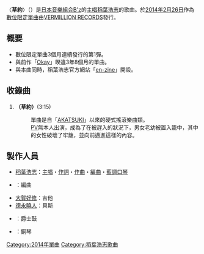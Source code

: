{{Pathnav|稻葉浩志|frame=1}}
{{Infobox song
| name       = 草約<br />（{{lang|ja|念書}}）
| type       = single
| artist     = [[稻葉浩志|稻葉浩志]]
| cover      = Nensho.png
| from_album = [[Singing_Bird|Singing Bird]]
| released   = [[2014年|2014年]][[2月26日|2月26日]]
| format     = [[數位音樂下載|數位下載]]
<!-- 未知參數 | track_no   = 12 -->
| recorded   = [[2014年|2014年]]
| genre      = [[J-POP|J-POP]]<br />[[硬式搖滾|硬式搖滾]]
| length     = 3分15秒
| lyricist   = 稻葉浩志
| composer   = 稻葉浩志
| label      = [[VERMILLION_RECORDS|VERMILLION RECORDS]]
| producer   = 稻葉浩志
| chart_position = 
| tracks     = 
| misc       = {{Extra chronology
  | artist     = [[稻葉浩志|稻葉浩志]]
  | type       = single
  | prev_title = 
  | prev_year  = 
  | title      = 念書
  | year       = 2014
  | next_title = [[泣きながら|泣きながら]]
  | next_year  = 2014
  }}{{Extra track listing
  | Album      = Singing Bird
  | Type       = studio
  | prev_track = ルート53
  | prev_no    = 11
  | this_track = '''念書'''
  | track_no   = 12
  | next_track = 
  | next_no    = 
  }}{{External music video|{{YouTube|3HhPBBuweZE|「念書」}}}}
}}
〈'''草約'''〉（{{jpn|j='''念書'''|hg=ねんしょ|rm=Nensho}}）是[[日本|日本]][[音樂組合|音樂組合]][[B'z|B'z]]的[[主唱|主唱]][[稻葉浩志|稻葉浩志]]的歌曲。於[[2014年|2014年]][[2月26日|2月26日]]作為[[數位音樂下載|數位限定]][[單曲|單曲]]由[[VERMILLION_RECORDS|VERMILLION RECORDS]]發行。

== 概要 ==
* 數位限定單曲3個月連續發行的第1彈。
* 與前作「[[Okay_(稻葉浩志單曲)|Okay]]」睽違3年8個月的單曲。
* 與本曲同時，稻葉浩志官方網站「[http://en-zine.jp/ en-zine]」開設。

== 收錄曲 ==
# '''{{lang|ja|念書}}（草約）'''(3:15)
#: 單曲是自「[[KI_(稻葉浩志單曲)|AKATSUKI]]」以來的硬式搖滾樂曲類。
#: [[Music_Video|PV]]無本人出演，成為了在被趕入的狀況下，男女老幼被置入籠中，其中的女性破壞了牢籠，並向前邁進這樣的內容。

== 製作人員 ==
* [[稻葉浩志|稻葉浩志]]：[[主唱|主唱]]・[[作詞|作詞]]・[[作曲|作曲]]・[[編曲|編曲]]・[[口琴|藍調口琴]]
* {{link-ja|寺地秀行}}：編曲
* [[大賀好修|大賀好修]]：吉他
* [[德永曉人|德永曉人]]：貝斯
* {{link-ja|Shane Gaalaas|シェーン・ガラース}}：爵士鼓
* {{link-ja|小野塚晃}}：鋼琴

{{稻葉浩志}}
{{DEFAULTSORT:Nensho}}
[[Category:2014年單曲|Category:2014年單曲]]
[[Category:稻葉浩志歌曲|Category:稻葉浩志歌曲]]
